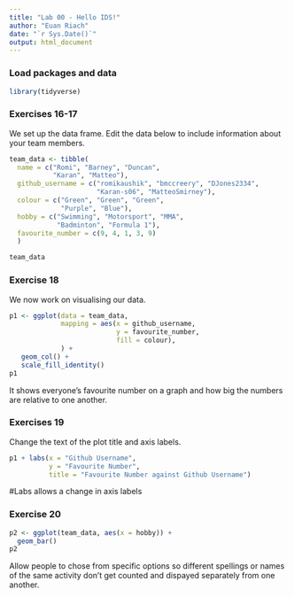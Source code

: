 ```yaml
---
title: "Lab 00 - Hello IDS!"
author: "Euan Riach"
date: "`r Sys.Date()`"
output: html_document
---
```


### Load packages and data

```r
library(tidyverse) 
```

### Exercises 16-17

We set up the data frame. Edit the data below to include information about your team members.

```r
team_data <- tibble(
  name = c("Romi", "Barney", "Duncan", 
           "Karan", "Matteo"),
  github_username = c("romikaushik", "bmccreery", "DJones2334", 
                      "Karan-s06", "MatteoSmirney"), 
  colour = c("Green", "Green", "Green", 
             "Purple", "Blue"),
  hobby = c("Swimming", "Motorsport", "MMA", 
            "Badminton", "Formula 1"),
  favourite_number = c(9, 4, 1, 3, 9)
  )

team_data
```

### Exercise 18

We now work on visualising our data. 

```r
p1 <- ggplot(data = team_data, 
             mapping = aes(x = github_username, 
                           y = favourite_number,
                           fill = colour), 
             ) +
   geom_col() +
   scale_fill_identity()
p1
```


It shows everyone's favourite number on a graph and how big the numbers are relative to one another.

### Exercises 19

Change the text of the plot title and axis labels.

```r
p1 + labs(x = "Github Username", 
          y = "Favourite Number",
          title = "Favourite Number against Github Username")
```

#Labs allows a change in axis labels

### Exercise 20

```r
p2 <- ggplot(team_data, aes(x = hobby)) +
  geom_bar()
p2
```

Allow people to chose from specific options so different spellings or names of the same activity don't get counted and dispayed separately from one another.
